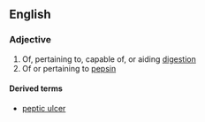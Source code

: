 ==English==

===Adjective===
{{en-adj}}

# Of, pertaining to, capable of, or aiding [[digestion]]
# Of or pertaining to [[pepsin]]

====Derived terms====
*[[peptic ulcer]]